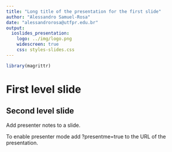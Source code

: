 ```yaml
---
title: "Long title of the presentation for the first slide"
author: "Alessandro Samuel-Rosa"
date: "alessandrorosa@utfpr.edu.br"
output:
  ioslides_presentation:
    logo: ../img/logo.png
    widescreen: true
    css: styles-slides.css
---
```


<script src="https://ajax.googleapis.com/ajax/libs/jquery/1.12.2/jquery.min.js"></script>
<script>
    $(document).ready(function() {
    $('slide:not(.title-slide, .backdrop, .segue)').append('<footer></footer>');
    $('footer').attr('label', 'Samuel-Rosa (2019) Short title of the presentation for the footer');
  })
</script>

```r
library(magrittr)
```

# First level slide

## Second level slide

<!-- Annotations -->
<div class="notes">
Add presenter notes to a slide.

To enable presenter mode add ?presentme=true to the URL of the presentation.
</div>
<!-- Annotations -->
